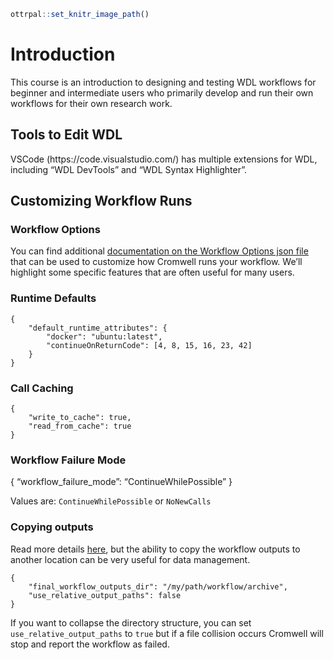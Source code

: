 
```r
ottrpal::set_knitr_image_path()
```

# Introduction
This course is an introduction to designing and testing WDL workflows for beginner and intermediate users who primarily develop and run their own workflows for their own research work.  


## Tools to Edit WDL

VSCode (https://code.visualstudio.com/) has multiple extensions for WDL, including "WDL DevTools" and  "WDL Syntax Highlighter". 


## Customizing Workflow Runs

### Workflow Options

You can find additional [documentation on the Workflow Options json file](https://cromwell.readthedocs.io/en/stable/wf_options/Overview/) that can be used to customize how Cromwell runs your workflow.  We'll highlight some specific features that are often useful for many users.  

### Runtime Defaults

```
{
    "default_runtime_attributes": {
        "docker": "ubuntu:latest",
        "continueOnReturnCode": [4, 8, 15, 16, 23, 42]
    }
}
```

### Call Caching



```
{
    "write_to_cache": true,
    "read_from_cache": true
}
```

### Workflow Failure Mode 


{
    "workflow_failure_mode": "ContinueWhilePossible"
}

Values are: `ContinueWhilePossible` or `NoNewCalls`


### Copying outputs

Read more details [here](https://cromwell.readthedocs.io/en/stable/wf_options/Overview/#output-copying), but the ability to copy the workflow outputs to another location can be very useful for data management.  

```
{
    "final_workflow_outputs_dir": "/my/path/workflow/archive",
    "use_relative_output_paths": false
}
```

If you want to collapse the directory structure, you can set `use_relative_output_paths` to `true` but if a file collision occurs Cromwell will stop and report the workflow as failed. 







